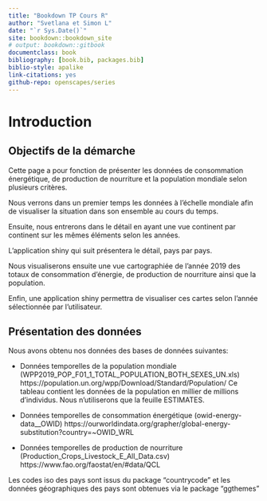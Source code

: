 ```yaml
--- 
title: "Bookdown TP Cours R"
author: "Svetlana et Simon L"
date: "`r Sys.Date()`"
site: bookdown::bookdown_site
# output: bookdown::gitbook
documentclass: book
bibliography: [book.bib, packages.bib]
biblio-style: apalike
link-citations: yes
github-repo: openscapes/series
---
```


# Introduction {#welcome}

## Objectifs de la démarche

Cette page a pour fonction de présenter les données de consommation énergétique, de production de nourriture et la population mondiale selon plusieurs critères.

Nous verrons dans un premier temps les données à l'échelle mondiale afin de visualiser la situation dans son ensemble au cours du temps.

Ensuite, nous entrerons dans le détail en ayant une vue continent par continent sur les mêmes éléments selon les années.

L'application shiny qui suit présentera le détail, pays par pays.

Nous visualiserons ensuite une vue cartographiée de l'année 2019 des totaux de consommation d'énergie, de production de nourriture ainsi que la population.

Enfin, une application shiny permettra de visualiser ces cartes selon l'année sélectionnée par l'utilisateur.

## Présentation des données 

Nous avons obtenu nos données des bases de données suivantes:

- Données temporelles de la population mondiale (WPP2019_POP_F01_1_TOTAL_POPULATION_BOTH_SEXES_UN.xls) https://population.un.org/wpp/Download/Standard/Population/ Ce tableau contient les données de la population en millier de millions d’individus. Nous n’utiliserons que la feuille ESTIMATES.

- Données temporelles de consommation énergétique (owid-energy-data__OWID) https://ourworldindata.org/grapher/global-energy-substitution?country=~OWID_WRL

- Données temporelles de production de nourriture
(Production_Crops_Livestock_E_All_Data.csv)
https://www.fao.org/faostat/en/#data/QCL

Les codes iso des pays sont issus du package "countrycode" et les données géographiques des pays sont obtenues via le package "ggthemes"
